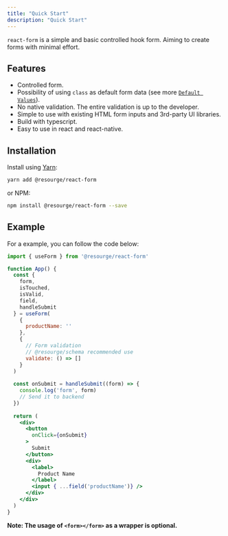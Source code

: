 ```yaml
---
title: "Quick Start"
description: "Quick Start"
---
```


`react-form` is a simple and basic controlled hook form. Aiming to create forms with minimal effort.

## Features

- Controlled form.
- Possibility of using `class` as default form data (see more [`Default Values`](https://resourge.vercel.app/react-form/default-values)).
- No native validation. The entire validation is up to the developer.
- Simple to use with existing HTML form inputs and 3rd-party UI libraries.
- Build with typescript.
- Easy to use in react and react-native.

## Installation

Install using [Yarn](https://yarnpkg.com):

```sh
yarn add @resourge/react-form
```

or NPM:

```sh
npm install @resourge/react-form --save
```



## Example

For a example, you can follow the code below:

```jsx
import { useForm } from '@resourge/react-form'

function App() {
  const {
    form,
    isTouched,
    isValid,
    field,
    handleSubmit
  } = useForm(
    {
      productName: ''
    },
    {
      // Form validation
      // @resourge/schema recommended use
      validate: () => []
    }
  )
  
  const onSubmit = handleSubmit((form) => {
    console.log('form', form)
    // Send it to backend
  })
  
  return (
    <div>
      <button 
        onClick={onSubmit}
      >
        Submit
      </button>
      <div>
        <label>
          Product Name
        </label>
        <input { ...field('productName')} />
      </div>
    </div>
  )
}
```

**Note: The usage of `<form></form>` as a wrapper is optional.**